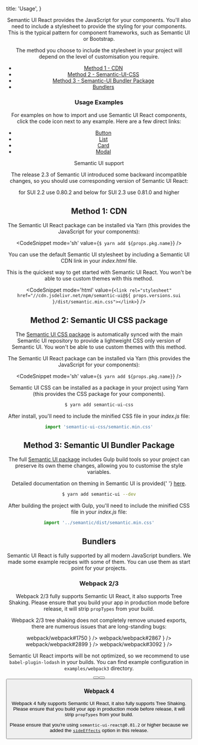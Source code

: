 

  title: 'Usage',
}

<Header as='h1' content='Usage' textAlign='center' />

Semantic UI React provides the JavaScript for your components. You'll also need
to include a stylesheet to provide the styling for your components. This is the typical
pattern for component frameworks, such as Semantic UI or Bootstrap.

The method you choose to include the stylesheet in your project will depend on the level
of customisation you require.

<Header as='h2' content='Installation Options'/>
  <ul>
    <li><a href="#method-1-cdn">Method 1 - CDN</a></li>
    <li><a href="#method-2-semantic-ui-css-package">Method 2 - Semantic-UI-CSS</a></li>
    <li><a href="#method-3-semantic-ui-bundler-package">Method 3 - Semantic-UI Bundler Package</a></li>
    <li><a href="#bundlers">Bundlers</a></li>
  </ul>

### Usage Examples

For examples on how to import and use Semantic UI React components, click the code icon
next to any example. Here are a few direct links:

- [Button](/elements/button#button-example-button)
- [List](/elements/list#list-example-list)
- [Card](/views/card#card-example-card)
- [Modal](/modules/modal#modal-example-modal)

<Message warning>
  <Message.Header as='h3'>Semantic UI support</Message.Header>
  <p>
    The release 2.3 of Semantic UI introduced some backward incompatible changes, so you should use
    corresponding version of Semantic UI React:
  </p>
  <Message.List>
    <Message.Item>for SUI 2.2 use 0.80.2 and below</Message.Item>
    <Message.Item>for SUI 2.3 use 0.81.0 and higher</Message.Item>
  </Message.List>
</Message>

## Method 1: CDN

The Semantic UI React package can be installed via Yarn (this provides the JavaScript for your components):

<CodeSnippet mode='sh' value={`$ yarn add ${props.pkg.name}`} />

You can use the default Semantic UI stylesheet by including a Semantic UI CDN link in your _index.html_ file.

This is the quickest way to get started with Semantic UI React. You won't be able to use
custom themes with this method.

<CodeSnippet
  mode='html'
  value={`<link rel="stylesheet" href="//cdn.jsdelivr.net/npm/semantic-ui@${
    props.versions.sui
  }/dist/semantic.min.css"></link>`}
/>

## Method 2: Semantic UI CSS package

The <a href={semanticUICSSRepoURL}>Semantic UI CSS package</a> is automatically synced
with the main Semantic UI repository to provide a lightweight CSS only version of Semantic
UI. You won't be able to use custom themes with this method.

The Semantic UI React package can be installed via Yarn (this provides the JavaScript for your components):

<CodeSnippet mode='sh' value={`$ yarn add ${props.pkg.name}`} />

Semantic UI CSS can be installed as a package in your project using Yarn (this provides the CSS package for your components).

```sh
$ yarn add semantic-ui-css
```

After install, you'll need to include the minified CSS file in your _index.js_ file:

```jsx
import 'semantic-ui-css/semantic.min.css'
```

## Method 3: Semantic UI Bundler Package

The full <a href={semanticUIRepoURL}>Semantic UI package</a> includes Gulp build tools so your project can preserve its own theme changes, allowing you to customise the style variables.

<p>
  Detailed documentation on theming in Semantic UI is provided{' '}
  <a href={`${semanticUIDocsURL}usage/theming.html`}>here</a>.
</p>

```sh
$ yarn add semantic-ui --dev
```

After building the project with Gulp, you'll need to include the minified CSS file in your _index.js_ file:

```jsx
import '../semantic/dist/semantic.min.css'
```

## Bundlers

Semantic UI React is fully supported by all modern JavaScript bundlers. We made some
example recipes with some of them. You can use them as start point for your projects.

### Webpack 2/3

Webpack 2/3 fully supports Semantic UI React, it also supports Tree Shaking. Please ensure that you
build your app in production mode before release, it will strip `propTypes` from your build.

<Message warning>
  <p>
    Webpack 2/3 tree shaking does not completely remove unused exports, there are numerous issues
    that are long-standing bugs:
  </p>
  <List>
    <List.Item
      icon='github'
      content={
        <a
          href='https://github.com/webpack/webpack/issues/1750'
          rel='noopener noreferrer'
          target='_blank'
        >
          webpack/webpack#1750
        </a>
      }
    />
    <List.Item
      icon='github'
      content={
        <a
          href='https://github.com/webpack/webpack/issues/2867'
          rel='noopener noreferrer'
          target='_blank'
        >
          webpack/webpack#2867
        </a>
      }
    />
    <List.Item
      icon='github'
      content={
        <a
          href='https://github.com/webpack/webpack/issues/2899'
          rel='noopener noreferrer'
          target='_blank'
        >
          webpack/webpack#2899
        </a>
      }
    />
    <List.Item
      icon='github'
      content={
        <a
          href='https://github.com/webpack/webpack/issues/3092'
          rel='noopener noreferrer'
          target='_blank'
        >
          webpack/webpack#3092
        </a>
      }
    />
  </List>
  <p>
    Semantic UI React imports will be not optimized, so we recommend to use
    <code>babel-plugin-lodash</code> in your builds. You can find example configuration in
    <code>examples/webpack3</code> directory.
  </p>
</Message>

<Button
  content='Webpack boilerplate'
  href='https://github.com/Semantic-Org/Semantic-UI-React/tree/master/examples/webpack3'
  icon='github'
  labelPosition='left'
/>
<Button
  content='Example configuration of plugin'
  href='https://github.com/Semantic-Org/Semantic-UI-React/tree/master/examples/webpack3/.babelrc'
  icon='github'
  labelPosition='left'
/>
<Button
  content='babel-plugin-lodash'
  href='https://github.com/lodash/babel-plugin-lodash'
  icon='github'
  labelPosition='left'
/>

### Webpack 4

Webpack 4 fully supports Semantic UI React, it also fully supports Tree Shaking. Please
ensure that you build your app in production mode before release, it will strip `propTypes` from your build.

Please ensure that you're using `semantic-ui-react@0.81.2` or higher because we added the
[`sideEffects`](https://webpack.js.org/guides/tree-shaking/#mark-the-file-as-side-effect-free) option in this release.
